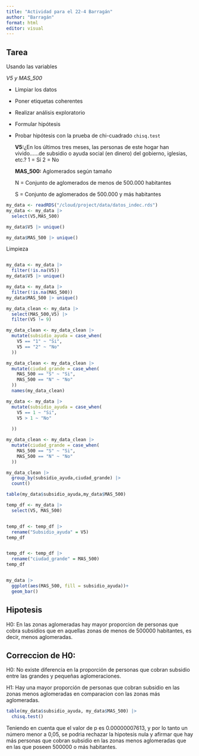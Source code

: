 ```yaml
---
title: "Actividad para el 22-4 Barragán"
author: "Barragán"
format: html
editor: visual
---
```


## 

## **Tarea**

Usando las variables

*V5 y MAS_500*

-   Limpiar los datos

-   Poner etiquetas coherentes

-   Realizar análisis exploratorio

-   Formular hipótesis

-   Probar hipótesis con la prueba de chi-cuadrado `chisq.test`

    **V5:**¿En los últimos tres meses, las personas de este hogar han vivido......de subsidio o ayuda social (en dinero) del gobierno, iglesias, etc.? 1 = Sí 2 = No

    **MAS_500:** Aglomerados según tamaño

    N = Conjunto de aglomerados de menos de 500.000 habitantes

    S = Conjunto de aglomerados de 500.000 y más habitantes

```r
my_data <- readRDS("/cloud/project/data/datos_indec.rds")
my_data <- my_data |> 
  select(V5,MAS_500)

my_data$V5 |> unique()
```

```r
my_data$MAS_500 |> unique()
```

Limpieza

```         
```

```r
my_data <- my_data |> 
  filter(!is.na(V5))
my_data$V5 |> unique()
```

```r
my_data <- my_data |> 
  filter(!is.na(MAS_500))
my_data$MAS_500 |> unique()
```

```r
my_data_clean <- my_data |> 
  select(MAS_500,V5) |> 
  filter(V5 != 9)
```

```r
my_data_clean <- my_data_clean |> 
  mutate(subsidio_ayuda = case_when(
    V5 == "1" ~ "Si",
    V5 == "2" ~ "No"
  ))

my_data_clean <- my_data_clean |> 
  mutate(ciudad_grande = case_when(
    MAS_500 == "S" ~ "Si",
    MAS_500 == "N" ~ "No"
  ))
  names(my_data_clean)
```

```r
my_data <- my_data |> 
  mutate(subsidio_ayuda = case_when(
    V5 == 1 ~ "Si",
    V5 > 1 ~ "No"
    
  ))
```

```r
my_data_clean <- my_data_clean |> 
  mutate(ciudad_grande = case_when(
    MAS_500 == "S" ~ "Si",
    MAS_500 == "N" ~ "No"
  ))
```

```r
my_data_clean |> 
  group_by(subsidio_ayuda,ciudad_grande) |> 
  count()
```

```r
table(my_data$subsidio_ayuda,my_data$MAS_500)
```

```r
temp_df <- my_data |> 
  select(V5, MAS_500)
```

```         
```

```r
temp_df <- temp_df |> 
  rename("Subsidio_ayuda" = V5)
temp_df
```

```         
```

```r
temp_df <- temp_df |> 
  rename("ciudad_grande" = MAS_500)
temp_df
```

```         
```

```r
my_data |> 
  ggplot(aes(MAS_500, fill = subsidio_ayuda))+
  geom_bar()
```

## Hipotesis

H0: En las zonas aglomeradas hay mayor proporcion de personas que cobra subsidios que en aquellas zonas de menos de 500000 habitantes, es decir, menos aglomeradas.

## Correccion de H0:

H0: No existe diferencia en la proporción de personas que cobran subsidio entre las grandes y pequeñas aglomeraciones.

H1: Hay una mayor proporción de personas que cobran subsidio en las zonas menos aglomeradas en comparacion con las zonas más aglomeradas.

```r
table(my_data$subsidio_ayuda, my_data$MAS_500) |> 
  chisq.test()
```

Teniendo en cuenta que el valor de p es 0.00000007613, y por lo tanto un número menor a 0,05, se podria rechazar la hipotesis nula y afirmar que hay más personas que cobran subsidio en las zonas menos aglomeradas que en las que poseen 500000 o más habitantes.
